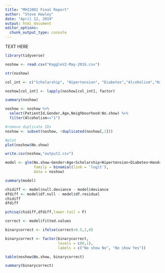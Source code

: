 ```yaml
---
title: "MHI2002 Final Report"
author: "Steve Hawley"
date: "April 12, 2019"
output: html_document
editor_options: 
  chunk_output_type: console
---
```


TEXT HERE 

```r
library(tidyverse)

noshow <- read.csv("KaggleV2-May-2016.csv")

str(noshow)

col_int <- c("Scholarship", "Hipertension", "Diabetes","Alcoholism","Handcap","SMS_received")

noshow[col_int] <- lapply(noshow[col_int], factor)

summary(noshow)

noshow <- noshow %>% 
  select(PatientId,Gender,Age,Neighbourhood:No.show) %>% 
  filter(Alcoholism=="1") 

#remove duplicate IDs
noshow <- subset(noshow, !duplicated(noshow[,1]))

#plot
plot(noshow$No.show)

write.csv(noshow,"output2.csv")

model <- glm(No.show~Gender+Age+Scholarship+Hipertension+Diabetes+Handcap+SMS_received,
             family = binomial(link = 'logit'),
             data = noshow)

summary(model)

chidiff <- model$null.deviance - model$deviance
dfdiff <- model$df.null - model$df.residual
chidiff
dfdiff

pchisq(chidiff,dfdiff,lower.tail = F)

correct <- model$fitted.values

binarycorrect <- ifelse(correct>0.5,1,0)

binarycorrect <- factor(binarycorrect,
                        levels = c(0,1),
                        labels = c("No show No", "No show Yes"))

table(noshow$No.show, binarycorrect)

summary(binarycorrect)

```



